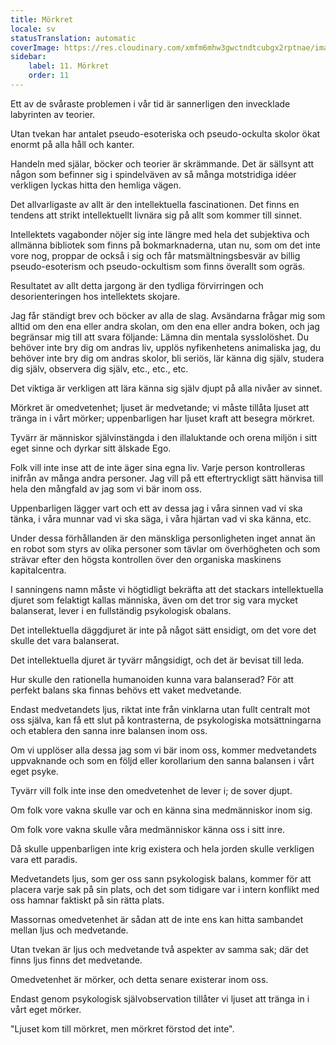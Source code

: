 ```yaml
---
title: Mörkret
locale: sv
statusTranslation: automatic
coverImage: https://res.cloudinary.com/xmfm6mhw3gwctndtcubgx2rptnae/image/upload/v1741354419/small_cover_la_gran_rebelion_28716e29d2.webp
sidebar:
    label: 11. Mörkret
    order: 11
---
```

Ett av de svåraste problemen i vår tid är sannerligen den invecklade labyrinten av teorier.

Utan tvekan har antalet pseudo-esoteriska och pseudo-ockulta skolor ökat enormt på alla håll och kanter.

Handeln med själar, böcker och teorier är skrämmande. Det är sällsynt att någon som befinner sig i spindelväven av så många motstridiga idéer verkligen lyckas hitta den hemliga vägen.

Det allvarligaste av allt är den intellektuella fascinationen. Det finns en tendens att strikt intellektuellt livnära sig på allt som kommer till sinnet.

Intellektets vagabonder nöjer sig inte längre med hela det subjektiva och allmänna bibliotek som finns på bokmarknaderna, utan nu, som om det inte vore nog, proppar de också i sig och får matsmältningsbesvär av billig pseudo-esoterism och pseudo-ockultism som finns överallt som ogräs.

Resultatet av allt detta jargong är den tydliga förvirringen och desorienteringen hos intellektets skojare.

Jag får ständigt brev och böcker av alla de slag. Avsändarna frågar mig som alltid om den ena eller andra skolan, om den ena eller andra boken, och jag begränsar mig till att svara följande: Lämna din mentala sysslolöshet. Du behöver inte bry dig om andras liv, upplös nyfikenhetens animaliska jag, du behöver inte bry dig om andras skolor, bli seriös, lär känna dig själv, studera dig själv, observera dig själv, etc., etc., etc.

Det viktiga är verkligen att lära känna sig själv djupt på alla nivåer av sinnet.

Mörkret är omedvetenhet; ljuset är medvetande; vi måste tillåta ljuset att tränga in i vårt mörker; uppenbarligen har ljuset kraft att besegra mörkret.

Tyvärr är människor självinstängda i den illaluktande och orena miljön i sitt eget sinne och dyrkar sitt älskade Ego.

Folk vill inte inse att de inte äger sina egna liv. Varje person kontrolleras inifrån av många andra personer. Jag vill på ett eftertryckligt sätt hänvisa till hela den mångfald av jag som vi bär inom oss.

Uppenbarligen lägger vart och ett av dessa jag i våra sinnen vad vi ska tänka, i våra munnar vad vi ska säga, i våra hjärtan vad vi ska känna, etc.

Under dessa förhållanden är den mänskliga personligheten inget annat än en robot som styrs av olika personer som tävlar om överhögheten och som strävar efter den högsta kontrollen över den organiska maskinens kapitalcentra.

I sanningens namn måste vi högtidligt bekräfta att det stackars intellektuella djuret som felaktigt kallas människa, även om det tror sig vara mycket balanserat, lever i en fullständig psykologisk obalans.

Det intellektuella däggdjuret är inte på något sätt ensidigt, om det vore det skulle det vara balanserat.

Det intellektuella djuret är tyvärr mångsidigt, och det är bevisat till leda.

Hur skulle den rationella humanoiden kunna vara balanserad? För att perfekt balans ska finnas behövs ett vaket medvetande.

Endast medvetandets ljus, riktat inte från vinklarna utan fullt centralt mot oss själva, kan få ett slut på kontrasterna, de psykologiska motsättningarna och etablera den sanna inre balansen inom oss.

Om vi upplöser alla dessa jag som vi bär inom oss, kommer medvetandets uppvaknande och som en följd eller korollarium den sanna balansen i vårt eget psyke.

Tyvärr vill folk inte inse den omedvetenhet de lever i; de sover djupt.

Om folk vore vakna skulle var och en känna sina medmänniskor inom sig.

Om folk vore vakna skulle våra medmänniskor känna oss i sitt inre.

Då skulle uppenbarligen inte krig existera och hela jorden skulle verkligen vara ett paradis.

Medvetandets ljus, som ger oss sann psykologisk balans, kommer för att placera varje sak på sin plats, och det som tidigare var i intern konflikt med oss hamnar faktiskt på sin rätta plats.

Massornas omedvetenhet är sådan att de inte ens kan hitta sambandet mellan ljus och medvetande.

Utan tvekan är ljus och medvetande två aspekter av samma sak; där det finns ljus finns det medvetande.

Omedvetenhet är mörker, och detta senare existerar inom oss.

Endast genom psykologisk självobservation tillåter vi ljuset att tränga in i vårt eget mörker.

"Ljuset kom till mörkret, men mörkret förstod det inte".

